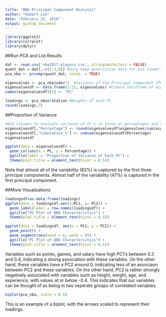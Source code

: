 ```yaml
---
title: "NBA Principal Component Analysis"
author: "Hubert Luo"
date: "February 22, 2018"
output: github_document
---
```


```r
library(ggplot2)
library(corrplot)
library(dplyr)
```

##Run PCA and List Results

```r
dat <- read.csv('nba2017-players.csv', stringsAsFactors = FALSE)
quant_dat = dat[,-c(1:3,8)] #Only keep quantiative data for pca (numeric/integer data type)
pca_nba <- prcomp(quant_dat, scale. = TRUE)

eigenvalues <- pca_nba$sdev^2  #Variance of the Principal Component (PC's) is equal to the eigenvalue of the PC
eigenvaluesdf <- data.frame(1:11, eigenvalues) #Create dataframe of eigenvalues with column for each PC
names(eigenvaluesdf)[1] <- "PC"

loadings <- pca_nba$rotation #Weights of each PC
round(loadings,3)
```

##Proportion of Variance

```r
#Add columns to evaluate variance of PC's in terms of percentages and cumulative percentages
eigenvaluesdf[,"Percentage"] <- round(eigenvaluesdf$eigenvalues/sum(eigenvaluesdf$eigenvalues)*100,2)
eigenvaluesdf[,"Cumulative_%"] <- cumsum(eigenvaluesdf$Percentage)
eigenvaluesdf

ggplot(data = eigenvaluesdf) +
  geom_col(aes(x = PC, y = Percentage)) +
  ggtitle(label = "Proportion of Variance of Each PC") +
  theme(plot.title = element_text(hjust = 0.5))
```

Note that almost all of the variability (83%) is captured by the first three principal components. Almost half of the variability (47%) is captured in the first principal component.

##More Visualizations

```r
loadingsdf=as.data.frame(loadings)
ggplot(data = loadingsdf,aes(x=PC1, y= PC2)) +
  geom_label(label = row.names(loadingsdf)) +
  ggtitle("PC Plot of NBA Characteristics") +
  theme(plot.title = element_text(hjust = 0.5))

ggplot(data = loadingsdf, aes(x = PC1, y = PC2)) +
  geom_point() +
  geom_segment(aes(xend = 0, yend = 0)) +
  ggtitle("PC Plot of NBA Characteristics") +
  theme(plot.title = element_text(hjust = 0.5))
```

Variables such as points, games, and salary have high PC1's between 0.3 and 0.4, indicating a strong association with these variables. On the other hand, these variables have a PC2 around 0, indicating less of an associaon between PC2 and these variables. On the other hand, PC2 is rather strongly negatively associated with variables such as height, weight, age, and experience, with values at or below -0.4. This indicates that our variables can be thought of as being in two seperate groups of correlated variables.

```r
biplot(pca_nba, scale = 0.5)
```

This is an example of a biplot, with the arrows scaled to represent their loadings.